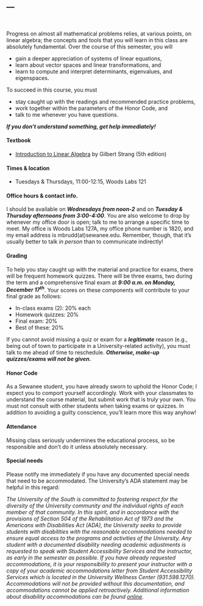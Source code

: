 ---
---

<br>

Progress on almost all mathematical problems relies, at various points, on linear
algebra; the concepts and tools that you will learn in this class are absolutely fundamental.
Over the course of this semester, you will

- gain a deeper appreciation of systems of linear equations, 
- learn about vector spaces and linear transformations, and
- learn to compute and interpret determinants, eigenvalues, and eigenspaces.

To succeed in this course, you must

-   stay caught up with the readings and recommended practice problems,
-   work together within the parameters of the Honor Code, and
-   talk to me whenever you have questions.

***If you don't understand something, get help immediately!***

#### Textbook 

- [Introduction to Linear Algebra](http://math.mit.edu/~gs/linearalgebra/) by Gilbert Strang (5th edition)

#### Times & location

- Tuesdays & Thursdays, 11:00-12:15, Woods Labs 121

#### Office hours & contact info.

I should be available on ***Wednesdays from noon-2*** and on ***Tuesday & Thursday afternoons from 3:00-4:00***. 
You are also welcome to drop by whenever my office door is open; talk to me to arrange a specific 
time to meet. My office is Woods Labs 127A, my office phone number is 1820, and my email address 
is mbrudd(at)sewanee.edu. Remember, though, that it's usually better to talk _in person_
than to communicate indirectly!

#### Grading

To help you stay caught up with the material and practice for exams,
there will be frequent homework quizzes. There will be three exams, two during
the term and a comprehensive final exam at ***9:00 a.m. on Monday, December 17^th^***. 
Your scores on these components will contribute to your final grade as follows:

-   In-class exams (2): 20% each
-   Homework quizzes: 20%
-   Final exam: 20%
-   Best of these: 20%

If you cannot avoid missing a quiz or exam for a ***legitimate*** 
reason (e.g., being out of town to participate in a University-related activity), 
you must talk to me ahead of time to reschedule. 
***Otherwise, make-up quizzes/exams will not be given.***

#### Honor Code

As a Sewanee student, you have already sworn to uphold the Honor Code; I
expect you to comport yourself accordingly. Work with your classmates to
understand the course material, but submit work that is truly your own.
You must not consult with other students when taking exams or quizzes.
In addition to avoiding a guilty conscience, you’ll learn more this way
anyhow!

#### Attendance

Missing class seriously undermines the educational process, so be
responsible and don’t do it unless absolutely necessary.

#### Special needs

Please notify me immediately if you have any documented special needs
that need to be accommodated. The University's ADA statement may be helpful in this regard:

_The University of the South is committed to fostering respect for the diversity of the University community and the individual rights of each member of that community. In this spirit, and in accordance with the provisions of Section 504 of the Rehabilitation Act of 1973 and the Americans with Disabilities Act (ADA), the University seeks to provide students with disabilities with the reasonable accommodations needed to ensure equal access to the programs and activities of the University. Any student with a documented disability needing academic adjustments is requested to speak with Student Accessibility Services and the instructor, as early in the semester as possible. If you have already requested accommodations, it is your responsibility to present your instructor with a copy of your academic accommodations letter from Student Accessibility Services which is located in the University Wellness Center (931.598.1270). Accommodations will not be provided without this documentation, and accommodations cannot be applied retroactively. Additional information about disability accommodations can be found 
[online](http://sewanee.edu/student-life/university-wellness-center/)._
